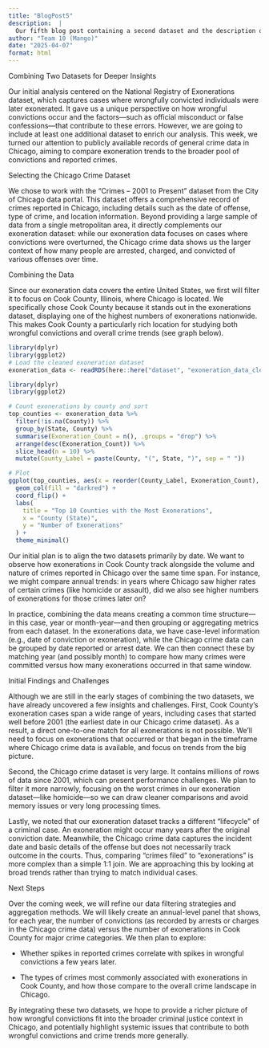 ```yaml
---
title: "BlogPost5"
description:  |
  Our fifth blog post containing a second dataset and the description of the combining dataset
author: "Team 10 (Mango)"
date: "2025-04-07"
format: html
---
```


Combining Two Datasets for Deeper Insights

Our initial analysis centered on the National Registry of Exonerations dataset, which captures cases where wrongfully convicted individuals were later exonerated. It gave us a unique perspective on how wrongful convictions occur and the factors—such as official misconduct or false confessions—that contribute to these errors. However, we are going to include at least one additional dataset to enrich our analysis. This week, we turned our attention to publicly available records of general crime data in Chicago, aiming to compare exoneration trends to the broader pool of convictions and reported crimes.

Selecting the Chicago Crime Dataset

We chose to work with the “Crimes – 2001 to Present” dataset from the City of Chicago data portal. This dataset offers a comprehensive record of crimes reported in Chicago, including details such as the date of offense, type of crime, and location information. Beyond providing a large sample of data from a single metropolitan area, it directly complements our exoneration dataset: while our exoneration data focuses on cases where convictions were overturned, the Chicago crime data shows us the larger context of how many people are arrested, charged, and convicted of various offenses over time.

Combining the Data

Since our exoneration data covers the entire United States, we first will filter it to focus on Cook County, Illinois, where Chicago is located. We specifically chose Cook County because it stands out in the exonerations dataset, displaying one of the highest numbers of exonerations nationwide. This makes Cook County a particularly rich location for studying both wrongful convictions and overall crime trends (see graph below).

```r
library(dplyr)
library(ggplot2)
# Load the cleaned exoneration dataset
exoneration_data <- readRDS(here::here("dataset", "exoneration_data_clean.rds"))

library(dplyr)
library(ggplot2)

# Count exonerations by county and sort
top_counties <- exoneration_data %>%
  filter(!is.na(County)) %>%
  group_by(State, County) %>%
  summarise(Exoneration_Count = n(), .groups = "drop") %>%
  arrange(desc(Exoneration_Count)) %>%
  slice_head(n = 10) %>%
  mutate(County_Label = paste(County, "(", State, ")", sep = " "))

# Plot
ggplot(top_counties, aes(x = reorder(County_Label, Exoneration_Count), y = Exoneration_Count)) +
  geom_col(fill = "darkred") +
  coord_flip() +
  labs(
    title = "Top 10 Counties with the Most Exonerations",
    x = "County (State)",
    y = "Number of Exonerations"
  ) +
  theme_minimal()

```


Our initial plan is to align the two datasets primarily by date. We want to observe how exonerations in Cook County track alongside the volume and nature of crimes reported in Chicago over the same time span. For instance, we might compare annual trends: in years where Chicago saw higher rates of certain crimes (like homicide or assault), did we also see higher numbers of exonerations for those crimes later on?

In practice, combining the data means creating a common time structure—in this case, year or month-year—and then grouping or aggregating metrics from each dataset. In the exonerations data, we have case-level information (e.g., date of conviction or exoneration), while the Chicago crime data can be grouped by date reported or arrest date. We can then connect these by matching year (and possibly month) to compare how many crimes were committed versus how many exonerations occurred in that same window. 

Initial Findings and Challenges

Although we are still in the early stages of combining the two datasets, we have already uncovered a few insights and challenges. First, Cook County’s exoneration cases span a wide range of years, including cases that started well before 2001 (the earliest date in our Chicago crime dataset). As a result, a direct one-to-one match for all exonerations is not possible. We’ll need to focus on exonerations that occurred or that began in the timeframe where Chicago crime data is available, and focus on trends from the big picture.

Second, the Chicago crime dataset is very large. It contains millions of rows of data since 2001, which can present performance challenges. We plan to filter it more narrowly, focusing on the worst crimes in our exoneration dataset—like homicide—so we can draw cleaner comparisons and avoid memory issues or very long processing times.

Lastly, we noted that our exoneration dataset tracks a different “lifecycle” of a criminal case. An exoneration might occur many years after the original conviction date. Meanwhile, the Chicago crime data captures the incident date and basic details of the offense but does not necessarily track outcome in the courts. Thus, comparing “crimes filed” to “exonerations” is more complex than a simple 1:1 join. We are approaching this by looking at broad trends rather than trying to match individual cases.

Next Steps

Over the coming week, we will refine our data filtering strategies and aggregation methods. We will likely create an annual-level panel that shows, for each year, the number of convictions (as recorded by arrests or charges in the Chicago crime data) versus the number of exonerations in Cook County for major crime categories. We then plan to explore:

- Whether spikes in reported crimes correlate with spikes in wrongful convictions a few years later.

- The types of crimes most commonly associated with exonerations in Cook County, and how those compare to the overall crime landscape in Chicago.

By integrating these two datasets, we hope to provide a richer picture of how wrongful convictions fit into the broader criminal justice context in Chicago, and potentially highlight systemic issues that contribute to both wrongful convictions and crime trends more generally.

